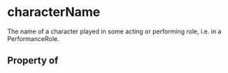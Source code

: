   

# characterName

The name of a character played in some acting or performing role, i.e. in a PerformanceRole.

## Property of



